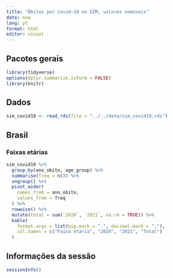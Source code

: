 ```yaml
---
title: "Óbitos por Covid-19 no SIM, valores nominais"
date: now
lang: pt
format: html
editor: visual
---
```


## Pacotes gerais

```r
library(tidyverse)
options(dplyr.summarise.inform = FALSE)
library(knitr)
```

## Dados

```r
sim_covid19 <- read_rds(file = "../../data/sim_covid19.rds")
```

## Brasil

### Faixas etárias

```r
sim_covid19 %>%
  group_by(ano_obito, age_group) %>%
  summarise(freq = n()) %>%
  ungroup() %>%
  pivot_wider(
    names_from = ano_obito,
    values_from = freq
  ) %>%
  rowwise() %>%
  mutate(total = sum(`2020`, `2021`, na.rm = TRUE)) %>%
  kable(
    format.args = list(big.mark = ".", decimal.mark = ","), 
    col.names = c("Faixa etária", "2020", "2021", "Total")
  )
```

## Informações da sessão

```r
sessionInfo()
```
